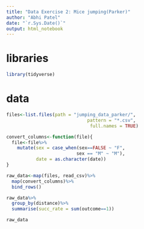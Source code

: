 ```yaml
---
title: "Data Exercise 2: Mice jumping(Parker)"
author: "Abhi Patel"
date: "`r.Sys.Date()`"
output: html_notebook
---
```

# libraries
```r
library(tidyverse)
```

# data

```r
files<-list.files(path = "jumping_data_parker/",
                              pattern = "*.csv",
                               full.names = TRUE)

```

```r
convert_columns<-function(file){
  file<-file%>%
    mutate(sex = case_when(sex==FALSE ~ "F",
                          sex == "M" ~ "M"),
           date = as.character(date))
}
```
```r
raw_data<-map(files, read_csv)%>%
  map(convert_columns)%>%
  bind_rows()
```
```r
raw_data%>%
  group_by(distance)%>%
  summarise(succ_rate = sum(outcome==1))
```
```r
raw_data
```

```r

```